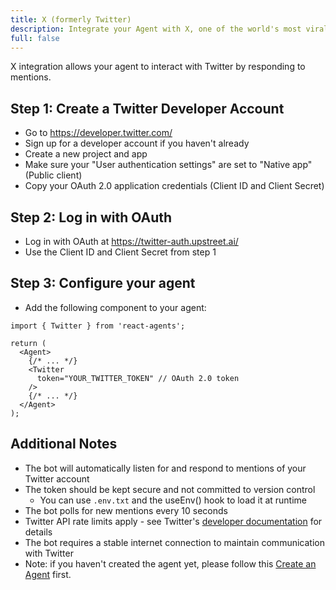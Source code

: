 ```yaml
---
title: X (formerly Twitter)
description: Integrate your Agent with X, one of the world's most viral social apps.
full: false
---
```


X integration allows your agent to interact with Twitter by responding to mentions.

## Step 1: Create a Twitter Developer Account
   - Go to https://developer.twitter.com/
   - Sign up for a developer account if you haven't already
   - Create a new project and app
   - Make sure your "User authentication settings" are set to "Native app" (Public client)
   - Copy your OAuth 2.0 application credentials (Client ID and Client Secret)

## Step 2: Log in with OAuth
   - Log in with OAuth at https://twitter-auth.upstreet.ai/
   - Use the Client ID and Client Secret from step 1

## Step 3: Configure your agent
   - Add the following component to your agent:
   ```tsx
   import { Twitter } from 'react-agents';

   return (
     <Agent>
       {/* ... */}
       <Twitter
         token="YOUR_TWITTER_TOKEN" // OAuth 2.0 token
       />
       {/* ... */}
     </Agent>
   );
   ```

## Additional Notes
   - The bot will automatically listen for and respond to mentions of your Twitter account
   - The token should be kept secure and not committed to version control
     - You can use `.env.txt` and the useEnv() hook to load it at runtime
   - The bot polls for new mentions every 10 seconds
   - Twitter API rate limits apply - see Twitter's [developer documentation](https://developer.twitter.com/en/docs/twitter-api/rate-limits) for details
   - The bot requires a stable internet connection to maintain communication with Twitter
   - Note: if you haven't created the agent yet, please follow this [Create an Agent](/create-an-agent) first.
